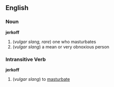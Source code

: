 == English ==
=== Noun ===
'''jerkoff'''
# (''vulgar slang, rare'') one who masturbates
# (''vulgar slang'') a mean or very obnoxious person

=== Intransitive Verb ===
'''jerkoff'''
# (''vulgar slang'') to [[masturbate]]